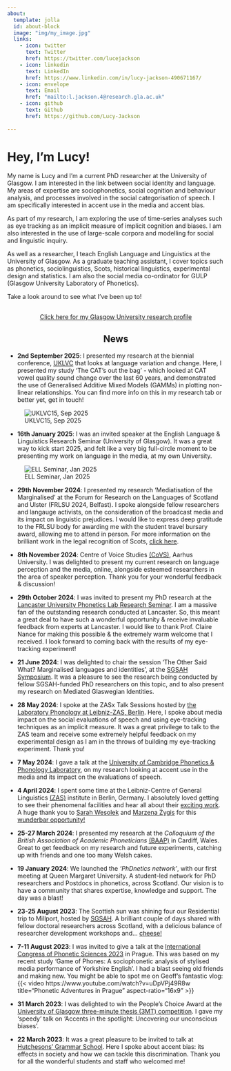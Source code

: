 ---
about:
  template: jolla
  id: about-block
  image: "img/my_image.jpg"
  links:
    - icon: twitter
      text: Twitter
      href: https://twitter.com/lucejackson
    - icon: linkedin
      text: LinkedIn
      href: https://www.linkedin.com/in/lucy-jackson-490671167/
    - icon: envelope
      text: Email
      href: "mailto:l.jackson.4@research.gla.ac.uk"
    - icon: github
      text: Github
      href: https://github.com/Lucy-Jackson
    
---
::: {#about-block}
:::

# Hey, I'm Lucy!

My name is Lucy and I'm a current PhD researcher at the University of Glasgow.  I am interested in the link between social identity and language. My areas of expertise are sociophonetics, social cognition and behaviour analysis, and processes involved in the social categorisation of speech. I am specifically interested in accent use in the media and accent bias. 

As part of my research, I am exploring the use of time-series analyses such as eye tracking as an implicit measure of implicit cognition and biases. I am also interested in the use of large-scale corpora and modelling for social and linguistic inquiry.


As well as a researcher, I teach English Language and Linguistics at the University of Glasgow. As a graduate teaching assistant, I cover topics such as phonetics, sociolinguistics, Scots, historical linguistics, experimental design and statistics. I am also the social media co-ordinator for GULP (Glasgow University Laboratory of Phonetics).


Take a look around to see what I've been up to! 


   
```{=html}
<div  style="margin: 30px; text-align: center;">
<a class="btn btn-primary" href="https://www.gla.ac.uk/pgrs/lucyjackson/#researchsummary,supervisors,conference,additionalinformation/" role="button" target="_blank" style="padding: 15px 30px;"> Click here for my Glasgow University research profile </a>
</div>
```

 
<h2 style='text-align: center;'>News</h2>

- **2nd September 2025**: I presented my research at the biennial conference, [UKLVC](https://wp.lancs.ac.uk/uklvc15/) that looks at language variation and change. Here, I presented my study 'The CAT's out the bag' - which looked at CAT vowel quality sound change over the last 60 years, and demonstrated the use of Generalised Additive Mixed Models (GAMMs) in plotting non-linear relationships. You can find more info on this in my research tab or better yet, get in touch!

::: {.column-margin}
![UKLVC15, Sep 2025](img/UKLVC.jpg)
:::


- **16th January 2025**: I was an invited speaker at the English Language & Linguistics Research Seminar (University of Glasgow). It was a great way to kick start 2025, and felt like a very big full-circle moment to be presenting my work on language in the media, at my own University. 

::: {.column-margin}
![ELL Seminar, Jan 2025](img/ELL.png)
:::

- **29th November 2024**: I presented my research 'Mediatisation of the Marginalised' at the Forum for Research on the Languages of Scotland and Ulster (FRLSU 2024, Belfast). I spoke alongside fellow researchers and langauge activists, on the consideration of the broadcast media and its impact on linguistic prejudices. I would like to express deep gratitude to the FRLSU body for awarding me with the student travel bursary award, allowing me to attend in person. For more information on the brilliant work in the legal recognition of Scots, [click here](https://oorvyce.scot/){target='_blank'}.


- **8th November 2024**: Centre of Voice Studies [(CoVS)](https://cc.au.dk/en/centre-of-voice-studies){target='_blank'}, Aarhus University. I was delighted to present my current research on language perception and the media, online, alongside esteemed researchers in the area of speaker perception. Thank you for your wonderful feedback & discussion!


- **29th October 2024**: I was invited to present my PhD research at the [Lancaster University Phonetics Lab Research Seminar](https://wp.lancs.ac.uk/phonetics/){target='_blank'}. I am a massive fan of the outstanding research conducted at Lancaster. So, this meant a great deal to have such a wonderful opportunity & receive invaluable feedback from experts at Lancaster. I would like to thank Prof. Claire Nance for making this possible & the extremely warm welcome that I received. I look forward to coming back with the results of my eye-tracking experiment!


- **21 June 2024**: I was delighted to chair the session 'The Other Said What? Marginalised languages and identities', at the [SGSAH Symposium](https://www.sgsah.ac.uk/e_t/summer-school-2024/#:~:text=A%20series%20of%20live%20workshops,the%20ARC%2C%20University%20of%20Glasgow){target='_blank'}. It was a pleasure to see the research being conducted by fellow SGSAH-funded PhD researchers on this topic, and to also present my research on Mediated Glaswegian Identities.


- **28 May 2024**: I spoke at the ZASx Talk Sessions hosted by [the Laboratory Phonology at Leibniz-ZAS, Berlin](https://x.com/LabPhon_ZAS/status/1793567310269341884){target='_blank'}. Here, I spoke about media impact on the social evaluations of speech and using eye-tracking techniques as an implicit measure. It was a great privilege to talk to the ZAS team and receive some extremely helpful feedback on my experimental design as I am in the throws of building my eye-tracking experiment. Thank you!


- **7 May 2024**: I gave a talk at the [University of Cambridge Phonetics & Phonology Laboratory](https://x.com/CamPhonLab/status/1788514390674657296){target='_blank'}, on my research looking at accent use in the media and its impact on the evaluations of speech.


- **4 April 2024**: I spent some time at the Leibniz-Centre of General Linguistics [(ZAS)](https://www.leibniz-zas.de/en/about-us/institute){target='_blank'} institute in Berlin, Germany. I absolutely loved getting to see their phenomenal facilities and hear all about their [exciting work](https://www.leibniz-zas.de/en/research/research-areas){target='_blank'}. A huge thank you to [Sarah Wesolek](https://www.leibniz-zas.de/en/people/details/wesolek-sarah/sarah-wesolek){target='_blank'} and [Marzena Żygis](https://www.leibniz-zas.de/en/people/details/zygis-marzena/marzena-zygis){target='_blank'} for this [wunderbar opportunity!](https://twitter.com/lucejackson/status/1778757070717624754){target='_blank'}

- **25-27 March 2024**: I presented my research at the *Colloquium of the British Association of Academic Phoneticians* [(BAAP)](https://sites.google.com/view/baap-2024/en){target='_blank'} in Cardiff, Wales. Great to get feedback on my research and future experiments, catching up with friends and one too many Welsh cakes.

- **19 January 2024**: We launched the *'PhDnetics network'*, with our first meeting at Queen Margaret University. A student-led network for PhD researchers and Postdocs in phonetics, across Scotland. Our vision is to have a community that shares expertise, knowledge and support. The day was a blast!

- **23-25 August 2023**: The Scottish sun was shining four our Residential trip to Millport, hosted by [SGSAH](https://www.sgsah.ac.uk/prospective/){target='_blank'}. A brilliant couple of days shared with fellow doctoral researchers across Scotland, with a delicious balance of researcher development workshops and... [cheese!](https://twitter.com/lucejackson/status/1695101875886940176){target='_blank'}

- **7-11 August 2023**: I was invited to give a talk at the [International Congress of Phonetic Sciences 2023](https://www.icphs2023.org/){target='_blank'} in Prague. This was based on my recent study 'Game of Phones: A sociophonetic analysis of stylised media performance of Yorkshire English'. I had a blast seeing old friends and making new. You might be able to spot me on Geoff's fantastic vlog: {{< video https://www.youtube.com/watch?v=uDpVPj49R8w
    title="Phonetic Adventures in Prague"
    aspect-ratio="16x9" >}}

- **31 March 2023**: I was delighted to win the People's Choice Award at the [University of Glasgow three-minute thesis (3MT) competition](https://uofgpgrblog.com/pgrblog/2023/5/19/3-minute-thesis-2023-everything-you-need-to-know?rq=3mt){target='_blank'}. I gave my 'speedy' talk on 'Accents in the spotlight: Uncovering our unconscious biases'.

- **22 March 2023**: It was a great pleasure to be invited to talk at [Hutchesons' Grammar School](https://www.hutchesons.org/){target='_blank'}. Here I spoke about accent bias: its effects in society and how we can tackle this discrimination. Thank you for all the wonderful students and staff who welcomed me!

